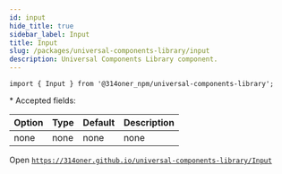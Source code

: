 ```yaml
---
id: input
hide_title: true
sidebar_label: Input
title: Input
slug: /packages/universal-components-library/input
description: Universal Components Library component.
---
```


```
import { Input } from '@314oner_npm/universal-components-library';
```

\* Accepted fields:

| Option | Type | Default | Description |
| ------ | ---- | ------- | ----------- |
| none   | none | none    | none        |

Open [`https://314oner.github.io/universal-components-library/Input`](https://314oner.github.io/universal-components-library/Input)
